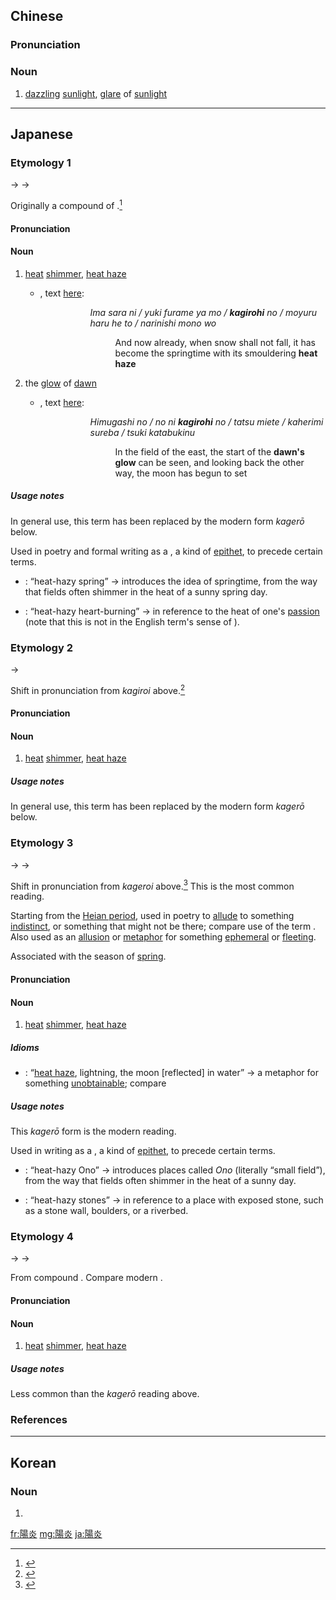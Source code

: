 {{also|阳炎}}
==Chinese==
{{zh-forms|s=阳炎}}

===Pronunciation===
{{zh-pron
|m=yángyán
|c=joeng4 jim4
|cat=n
}}

===Noun===
{{zh-noun}}

# [[dazzling]] [[sunlight]], [[glare]] of [[sunlight]]

----

==Japanese==
{{was fwotd|2015|October|18|lang=ja}}

===Etymology 1===
{{ja-kanjitab|yomi=irreg|sort=かぎろい}}
{{IPAchar|*/kagiru hi/}} → {{IPAchar|/kagirohi/}} → {{IPAchar|/kagiroi/}}

Originally a compound of {{compound|lang=ja|sort=かげろう|かぎる|tr1=kagiru|t1=to shine, to shimmer|pos1=obsolete, only found in compounds; cognate with {{m|ja|影}} ''kage'', “shadow”, and with the ''kaga'' element in {{m|ja|炫}} ''kaga'', ''kagaya'', “shining, shimmering”; {{m|ja|輝く}} ''kagayaku'', “to shine, to sparkle”|火|tr2=hi|t2=fire, flame}}.<ref name="KDJ">{{R:Kokugo Dai Jiten}}</ref>

====Pronunciation====
{{ja-pron|yomi=k|かぎろい|acc=0}}

====Noun====
{{ja-noun|かぎろい|hhira=かぎろひ}}

# {{lb|ja|sort=かぎろい|archaic}} [[heat]] [[shimmer]], [[heat haze]]
#* {{RQ:Man'yōshū|10|1835}}, text [http://jti.lib.virginia.edu/japanese/manyoshu/Man10Yo.html#1835 here]:
#*: {{lang|ja|今更 雪零目八方 '''蜻火'''之 燎留春部常 成西物乎}}
#*: {{lang|ja|今さらに 雪降らめやも '''かぎろひ'''の 燃ゆる春へと なりにしものを}}
#*:: {{lang|ja|いまさらに ゆきふらめやも '''かぎろひ'''の もゆるはるへと なりにしものを}}
#*:: ''Ima sara ni / yuki furame ya mo / '''kagirohi''' no / moyuru haru he to / narinishi mono wo''
#*::: And now already, when snow shall not fall, it has become the springtime with its smouldering '''heat haze'''
# {{lb|ja|sort=かぎろい|archaic}} the [[glow]] of [[dawn]]
#* {{RQ:Man'yōshū|1|48}}, text [http://jti.lib.virginia.edu/japanese/manyoshu/Man1Yos.html#48 here]:
#*: {{lang|ja|東 野'''炎''' 立所見而 反見為者 月西渡}}
#*: {{lang|ja|東の 野に'''かぎろひ'''の 立つ見えて かへり見すれば 月かたぶきぬ}}
#*:: {{lang|ja|ひむがしの のに'''かぎろひ'''の たつみえて かへりみすれば つきかたぶきぬ}}
#*:: ''Himugashi no / no ni '''kagirohi''' no / tatsu miete / kaherimi sureba / tsuki katabukinu''
#*::: In the field of the east, the start of the '''dawn's glow''' can be seen, and looking back the other way, the moon has begun to set

=====Usage notes=====
In general use, this term has been replaced by the modern form ''kagerō'' below.

Used in poetry and formal writing as a {{m|ja|枕詞|tr=makura kotoba}}, a kind of [[epithet]], to precede certain terms.
* {{lang|ja|陽炎の}}{{m|ja|春|tr=kagiroi no haru}}: “heat-hazy spring” → introduces the idea of springtime, from the way that fields often shimmer in the heat of a sunny spring day.
* {{lang|ja|陽炎の}}{{m|ja|心燃ゆ|tr=kagiroi no kokoro-moyu}}: “heat-hazy heart-burning” → in reference to the heat of one's [[passion]] (note that this is not {{m|en|heartburn}} in the English term's sense of {{m|en|indigestion}}).

===Etymology 2===
{{ja-kanjitab|yomi=irreg|sort=かげろい}}
{{IPAchar|/kagiroi/}} → {{IPAchar|/kageroi/}}

Shift in pronunciation from ''kagiroi'' above.<ref name="KDJ">{{R:Kokugo Dai Jiten}}</ref>

====Pronunciation====
{{ja-pron|yomi=k|かげろい|acc=0}}

====Noun====
{{ja-noun|かげろい|hhira=かげろひ}}

# {{lb|ja|sort=かぎろい|archaic}} [[heat]] [[shimmer]], [[heat haze]]

=====Usage notes=====
In general use, this term has been replaced by the modern form ''kagerō'' below.

===Etymology 3===
{{ja-kanjitab|yomi=irreg|sort=かげろう}}
{{IPAchar|/kageroi/}} → {{IPAchar|/kagerou/}} → {{IPAchar|/kageroː/}}

Shift in pronunciation from ''kageroi'' above.<ref name="KDJ">{{R:Kokugo Dai Jiten}}</ref> This is the most common reading.

Starting from the [[w:Heian period|Heian period]], used in poetry to [[allude]] to something [[indistinct]], or something that might not be there; compare use of the {{etyl|en|-}} term {{m|en|mirage}}. Also used as an [[allusion]] or [[metaphor]] for something [[ephemeral]] or [[fleeting]].

Associated with the season of [[spring]].

====Pronunciation====
{{ja-pron|yomi=k|かげろう|acc=2|acc_ref=NHK,DJR|acc2=0|acc2_ref=DJR}}

====Noun====
{{ja-noun|かげろう}}

# [[heat]] [[shimmer]], [[heat haze]]

=====Idioms=====
* {{ja-r|linkto=陽炎稲妻水の月|陽炎 稲妻 水 の 月|かげろう いなずま みず の つき}}: “[[heat haze]], lightning, the moon [reflected] in water” → a metaphor for something [[unobtainable]]; compare {{m|en|pie in the sky}}

=====Usage notes=====
This ''kagerō'' form is the modern reading.

Used in writing as a {{m|ja|枕詞|tr=makura kotoba}}, a kind of [[epithet]], to precede certain terms.
* {{lang|ja|陽炎の}}{{m|ja|小野|tr=kagerō no Ono}}: “heat-hazy Ono” → introduces places called ''Ono'' (literally “small field”), from the way that fields often shimmer in the heat of a sunny day.
* {{lang|ja|陽炎の}}{{m|ja|石|tr=kagerō no ishi}}: “heat-hazy stones” → in reference to a place with exposed stone, such as a stone wall, boulders, or a riverbed.

===Etymology 4===
{{ja-kanjitab|yomi=on|よう|えん}}
{{IPAchar|/jauen/}} → {{IPAchar|/jɔːen/}} → {{IPAchar|/joːen/}}

From {{etyl|ltc|ja|sort=ようえん}} compound {{m|zh|陽炎|tr=yang hjem|lit=sun + burn, blazing}}. Compare modern {{etyl|cmn|-}} {{zh-l|陽炎|yángyán|sun glare}}.

====Pronunciation====
{{ja-pron|yomi=goon|ようえん|acc=0|acc_ref=DJR}}

====Noun====
{{ja-noun|ようえん|hhira=やうえん}}

# [[heat]] [[shimmer]], [[heat haze]]

=====Usage notes=====
Less common than the ''kagerō'' reading above.

===References===
<references/>

----

==Korean==
{{ko-hanjatab}}

===Noun===
{{ko-noun|hj|hangeul=양염}}

# {{hanja form of|양염|heat haze; waves of heat; heat waves; (a veil of) heat shimmer; shimmering of heated air}}

[[fr:陽炎]]
[[mg:陽炎]]
[[ja:陽炎]]